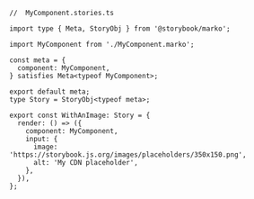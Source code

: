 ```tsx
//  MyComponent.stories.ts

import type { Meta, StoryObj } from '@storybook/marko';

import MyComponent from './MyComponent.marko';

const meta = {
  component: MyComponent,
} satisfies Meta<typeof MyComponent>;

export default meta;
type Story = StoryObj<typeof meta>;

export const WithAnImage: Story = {
  render: () => ({
    component: MyComponent,
    input: {
      image: 'https://storybook.js.org/images/placeholders/350x150.png',
      alt: 'My CDN placeholder',
    },
  }),
};
```

